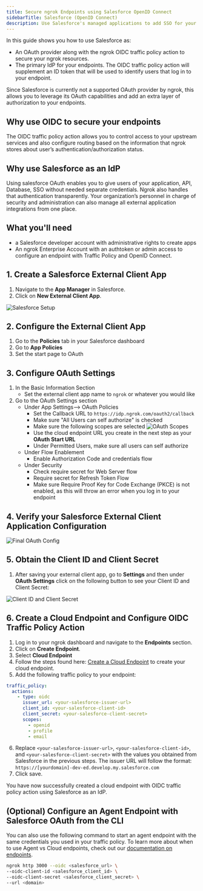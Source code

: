 ```yaml
---
title: Secure ngrok Endpoints using Salesforce OpenID Connect
sidebarTitle: Salesforce (OpenID Connect)
description: Use Salesforce's managed applications to add SSO for your ngrok resources
---
```


In this guide shows you how to use Salesforce as:

- An OAuth provider along with the ngrok OIDC traffic policy action to secure your ngrok resources.
- The primary IdP for your endpoints. The OIDC traffic policy action will supplement an ID token that will be used to identify users that log in to your endpoint.

Since Salesforce is currently not a supported OAuth provider by ngrok, this allows you to leverage its OAuth capabilities and add an extra layer of authorization to your endpoints.

## Why use OIDC to secure your endpoints

The OIDC traffic policy action allows you to control access to your upstream services and also configure routing based on the information that ngrok stores about user’s authentication/authorization status.

## Why use Salesforce as an IdP

Using salesforce OAuth enables you to give users of your application, API, Database, SSO without needed separate credentials. Ngrok also handles that authentication transparently. Your organization’s personnel in charge of security and administration can also manage all external application integrations from one place.

## What you'll need

- a Salesforce developer account with administrative rights to create apps
- An ngrok Enterprise Account with an authtoken or admin access to configure an endpoint with Traffic Policy and OpenID Connect.

## 1. Create a Salesforce External Client App

1. Navigate to the **App Manager** in Salesforce.
2. Click on **New External Client App**.

![Salesforce Setup](../img/salesforce/img/external_client_create.png)

## 2. Configure the External Client App

1. Go to the **Policies** tab in your Salesforce dashboard
2. Go to **App Policies**
3. Set the start page to OAuth

## 3. Configure OAuth Settings

1. In the Basic Information Section
   - Set the external client app name to `ngrok` or whatever you would like
2. Go to the OAuth Settings section
   - Under App Settings--> OAuth Policies
     - Set the Callback URL to `https://idp.ngrok.com/oauth2/callback`
     - Make sure "All Users can self authorize" is checked
     - Make sure the following scopes are selected
       ![OAuth Scopes](../img/salesforce/img/oauthscopes.png)
     - Use the cloud endpoint URL you create in the next step as your **OAuth Start URL**
     - Under Permitted Users, make sure all users can self authorize
   - Under Flow Enablement
     - Enable Authorization Code and credentials flow
   - Under Security
     - Check require secret for Web Server flow
     - Require secret for Refresh Token Flow
     - Make sure Require Proof Key for Code Exchange (PKCE) is not enabled, as this will throw an error when you log in to your endpoint

## 4. Verify your Salesforce External Client Application Configuration

![Final OAuth Config](../img/salesforce/img/oauthconfig.png)

## 5. Obtain the Client ID and Client Secret

1. After saving your external client app, go to **Settings** and then under **OAuth Settings** click on the following button to see your Client ID and Client Secret:

![Client ID and Client Secret](../img/salesforce/img/keyandsecret.png)

## 6. Create a Cloud Endpoint and Configure OIDC Traffic Policy Action

1. Log in to your ngrok dashboard and navigate to the **Endpoints** section.
2. Click on **Create Endpoint**.
3. Select **Cloud Endpoint**
4. Follow the steps found here:
   [Create a Cloud Endpoint](/getting-started/cloud-endpoints-quickstart/#dashboard) to create your cloud endpoint.
5. Add the following traffic policy to your endpoint:

```yaml
traffic_policy:
  actions:
    - type: oidc
      issuer_url: <your-salesforce-issuer-url>
      client_id: <your-salesforce-client-id>
      client_secret: <your-salesforce-client-secret>
      scopes:
        - openid
        - profile
        - email
```

6. Replace `<your-salesforce-issuer-url>`, `<your-salesforce-client-id>`, and `<your-salesforce-client-secret>` with the values you obtained from Salesforce in the previous steps. The issuer URL will follow the format: `https://[yourdomain]-dev-ed.develop.my.salesforce.com`
7. Click save.

You have now successfully created a cloud endpoint with OIDC traffic policy action using Salesforce as an IdP.

## (Optional) Configure an Agent Endpoint with Salesforce OAuth from the CLI

You can also use the following command to start an agent endpoint with the same credentials you used in your traffic policy. To learn more about when
to use Agent vs Cloud endpoints, check out our [documentation on endpoints](/universal-gateway/endpoints/).

```bash
ngrok http 3000 --oidc <salesforce_url> \
--oidc-client-id <salesforce_client_id> \
--oidc-client-secret <salesforce_client_secret> \
--url <domain>
```
